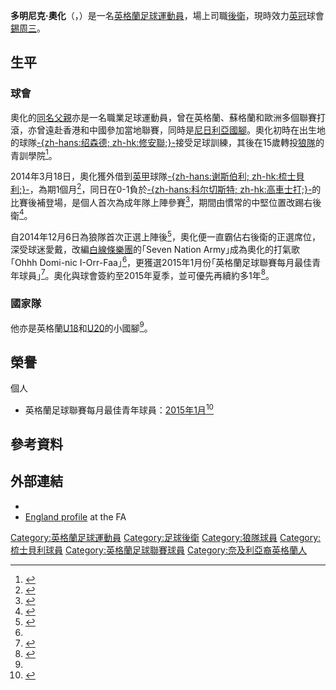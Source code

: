 {{noteta|G1=足球|G2=FAcup
|T=多明尼克·奧化
}}
{{lan|zh-hk={{dablink|本條目記述英格蘭足球員。關於他的同名父親，尼日利亞足球員，詳參見[[多明尼克·奧化|多明尼克·奧化]]。}}|zh-tw=|zh-cn}}
{{Infobox football biography
| name= 多明尼克·奧化<br >''Dominic Iorfa''
| fullname=Dominic Iorfa<ref>{{cite web|url=http://www.football-league.co.uk/staticFiles/4e/bd/0,,10794~179534,00.pdf|title=Professional Retain List & Free Transfers 2012/13|publisher=[[英格蘭足球聯賽|The Football League]]|date=3 June 2013|deadurl=yes|archiveurl=https://web.archive.org/web/20130717125933/http://www.football-league.co.uk/staticFiles/4e/bd/0%2C%2C10794~179534%2C00.pdf|archivedate=2013年7月17日|access-date=2015年4月11日}}</ref>
| image = Dominic Iorfa.jpg
| height={{height|ft=6|in=2}}
| birth_date={{birth date and age|1995|7|8}}
| birth_place=[[英格蘭|英格蘭]][[濱海紹森德|濱海紹森德]] 
| position=[[後衛_(足球)|後衛]]
| currentclub=[[謝周三足球俱樂部|錫周三]]
| clubnumber=27
| youthyears1=
| youthclubs1=[[绍森德足球俱乐部|绍森德]]
| youthyears2={{0|000}}?–2013
| youthclubs2=[[伍尔弗汉普顿流浪足球俱乐部|狼隊]]
| years1=2013–2019
| clubs1=[[伍尔弗汉普顿流浪足球俱乐部|狼隊]]
| caps1=84
| goals1=0 
| years2=2014
| clubs2=→ [[谢斯伯利足球俱乐部|谢斯伯利]]
| caps2=7 
| goals2=0
| years3=2017-2018
| clubs3=→ [[谢斯伯利足球俱乐部|谢斯伯利]]
| caps3=23 
| goals3=1
| years4=2019–
| clubs4=[[謝周三足球俱樂部|錫周三]]
| caps4=2
| goals4=1
| nationalyears1 = 2013
| nationalteam1 = [[英格蘭18歲以下足球代表隊|英格蘭U18]]
| nationalcaps1 = 1
| nationalgoals1 = 0
| nationalyears2 = 2014–2015
| nationalteam2 = [[英格蘭20歲以下足球代表隊|英格蘭U20]]
| nationalcaps2 = 4
| nationalgoals2 = 0
| nationalyears3 = 2015–2017
| nationalteam3 = [[英格蘭21歲以下足球代表隊|英格蘭U21]]
| nationalcaps3 = 13
| nationalgoals3 = 0
| club-update= 2019年2月23日 04:00 (UTC)
| nationalteam-update = 2017年6月27日 (UTC)
}}
'''多明尼克·奧化'''（{{lang-en|'''Dominic Iorfa'''}}，{{bd|1995年|7月8日|catidx=Iorfa, Dominic}}）是一名[[英格蘭|英格蘭]][[足球|足球]][[運動員|運動員]]，場上司職[[後衛_(足球)|後衛]]，現時效力[[英冠|英冠]]球會[[謝周三足球俱樂部|錫周三]]。

==生平==
===球會===
奧化的[[多明尼克·奧化|同名父親]]亦是一名職業足球運動員，曾在英格蘭、蘇格蘭和歐洲多個聯賽打滾，亦曾遠赴香港和中國參加當地聯賽，同時是[[尼日利亞國家足球隊|尼日利亞國腳]]。奧化初時在出生地的球隊[[绍森德足球俱乐部|-{zh-hans:绍森德; zh-hk:修安聯;}-]]接受足球訓練，其後在15歲轉投[[伍尔弗汉普顿流浪足球俱乐部|狼隊]]的青訓學院<ref name="England">{{cite news| title=Iorfa for England!| publisher=Wolverhampton Wanderers F.C| url=http://www.wolves.co.uk/news/article/iorfa-for-england-010313-687984.aspx| date=1 March 2013| deadurl=yes| archiveurl=https://web.archive.org/web/20140304025832/http://www.wolves.co.uk/news/article/iorfa-for-england-010313-687984.aspx| archivedate=2014年3月4日| accessdate=2015年4月11日}}</ref>。

2014年3月18日，奧化獲外借到[[英甲|英甲]]球隊[[谢斯伯利足球俱乐部|-{zh-hans:谢斯伯利; zh-hk:梳士貝利;}-]]，為期1個月<ref>{{cite news| title=Wolves defender joins Shrewsbury Town on loan| publisher=BBC Sport| url=http://www.bbc.co.uk/sport/0/football/26639583| date=18 March 2014| accessdate=2015-04-11| archive-date=2015-08-16| archive-url=https://web.archive.org/web/20150816144646/http://www.bbc.co.uk/sport/0/football/26639583| dead-url=no}}</ref>，同日在0-1負於[[科尔切斯特联足球俱乐部|-{zh-hans:科尔切斯特; zh-hk:高車士打;}-]]的比賽後補登場，是個人首次為成年隊上陣參賽<ref>{{cite news| title=Colchester 1–0 Shrewsbury| publisher=BBC Sport| url=http://www.bbc.co.uk/sport/0/football/26134740| date=18 March 2014| accessdate=2015-04-11| archive-date=2014-03-22| archive-url=https://web.archive.org/web/20140322071326/http://www.bbc.co.uk/sport/0/football/26134740| dead-url=no}}</ref>，期間由慣常的中堅位置改踢右後衛<ref name="chant">{{cite web |title=Dominic Iorfa: Wolves defender proud to have his own song |url=http://www.bbc.com/sport/0/football/30941431 |publisher=''[[BBC_Sport|BBC Sport]]'' |accessdate=2015-04-11 |date=2015-01-23 |archive-date=2015-09-24 |archive-url=https://web.archive.org/web/20150924220752/http://www.bbc.com/sport/0/football/30941431 |dead-url=no }}</ref>。

自2014年12月6日為狼隊首次正選上陣後<ref>{{cite web |title=Wolves 1-2 Bournemouth |url=http://www.bbc.com/sport/0/football/30256906 |publisher=''[[BBC_Sport|BBC Sport]]'' |accessdate=2015-04-11 |date=2014-12-06 |archive-date=2015-09-24 |archive-url=https://web.archive.org/web/20150924214443/http://www.bbc.com/sport/0/football/30256906 |dead-url=no }}</ref>，奧化便一直霸佔右後衛的正選席位，深受球迷愛戴，改編[[白線條樂團|白線條樂團]]的｢Seven Nation Army｣成為奧化的打氣歌｢Ohhh Domi-nic I-Orr-Faa｣<ref name="chant"/>，更獲選2015年1月份｢英格蘭足球聯賽每月最佳青年球員｣<ref>{{cite web|last1=Cartwright|first1=Phil|title=Dominic Iorfa: Wolves defender wins Football League award|url=http://www.bbc.com/sport/0/football/31461635|publisher=BBC Sport|accessdate=10 March 2015|date=21 February 2015|archive-date=2015-09-24|archive-url=https://web.archive.org/web/20150924221555/http://www.bbc.com/sport/0/football/31461635|dead-url=no}}</ref>。奧化與球會簽約至2015年夏季，並可優先再續約多1年<ref>{{cite news| title=Young player contract news| publisher=Wolverhampton Wanderers F.C| url=http://www.wolves.co.uk/news/article/young-player-contract-news-300414-1519257.aspx| date=30 April 2014| deadurl=yes| archiveurl=https://web.archive.org/web/20150327192842/http://www.wolves.co.uk/news/article/young-player-contract-news-300414-1519257.aspx| archivedate=2015年3月27日| accessdate=2015年4月11日}}</ref>。

===國家隊===
他亦是英格蘭[[英格蘭18歲以下足球代表隊|U18]]和[[英格蘭20歲以下足球代表隊|U20]]的小國腳<ref name="England"/>。

==榮譽==
;個人
*英格蘭足球聯賽每月最佳青年球員：[[2014年至2015年英格蘭足球冠軍聯賽#聯賽每月最佳青年球員|2015年1月]]<ref >{{citeweb |language =en |url =http://www.football-league.co.uk/news/article/2015/demarai-gray-named-football-league-young-player-of-the-month-2284217.aspx |title =Dominic Iorfa named Football League Young Player of the Month |work =''football-league.co.uk'' |date =2015-02-21 |accessdate =2015-04-11 |archive-date =2015-02-21 |archive-url =https://web.archive.org/web/20150221170722/http://www.football-league.co.uk/news/article/2015/demarai-gray-named-football-league-young-player-of-the-month-2284217.aspx |dead-url =no }}</ref >

==參考資料==
{{Reflist}}

==外部連結==
*{{soccerbase|74586|多明尼克·奧化}}
*[http://www.thefa.com/england/all-teams/players?p=354918 England profile] at the FA

{{DEFAULTSORT:Iorfa, Dominic}}
[[Category:英格蘭足球運動員|Category:英格蘭足球運動員]]
[[Category:足球後衛|Category:足球後衛]]
[[Category:狼隊球員|Category:狼隊球員]]
[[Category:梳士貝利球員|Category:梳士貝利球員]]
[[Category:英格蘭足球聯賽球員|Category:英格蘭足球聯賽球員]]
[[Category:奈及利亞裔英格蘭人|Category:奈及利亞裔英格蘭人]]